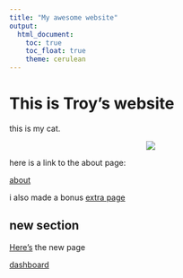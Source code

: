 ```yaml
---
title: "My awesome website"
output: 
  html_document:
    toc: true
    toc_float: true
    theme: cerulean
---
```


# This is Troy's website




this is my cat.

<center>
![](images/bongo-cat-drum.gif)
</center>


here is a link to the about page:

[about](about.html)

i also made a bonus [extra page](extra_page.html)

## new section

[Here's](plotly.html) the new page

[dashboard](dashboard.html)
